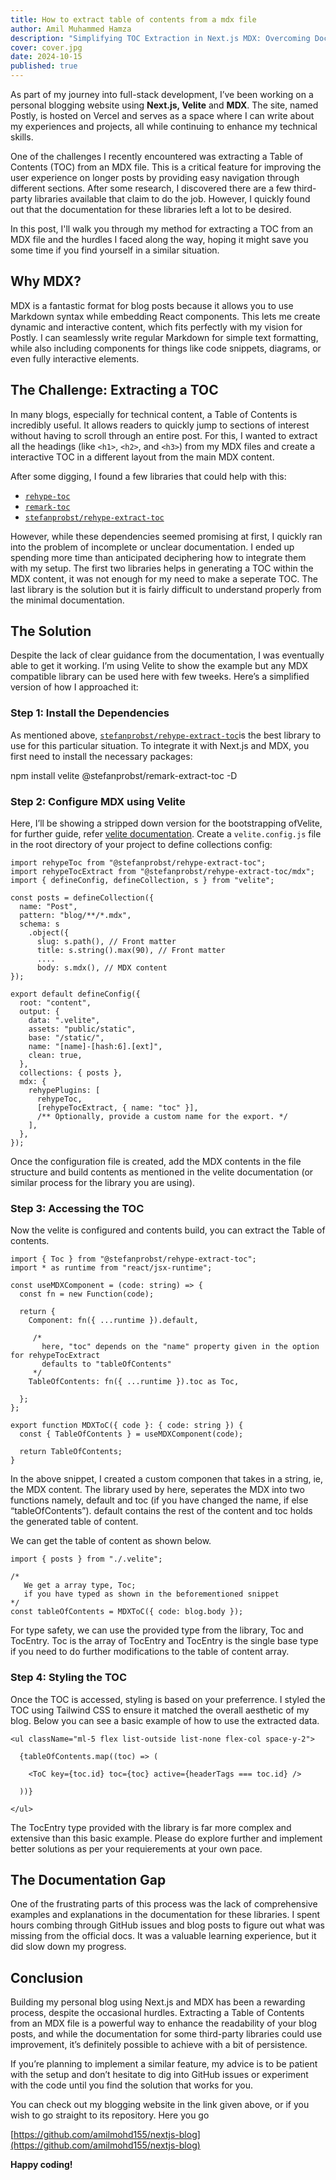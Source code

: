 ```yaml
---
title: How to extract table of contents from a mdx file
author: Amil Muhammed Hamza
description: "Simplifying TOC Extraction in Next.js MDX: Overcoming Documentation Challenges."
cover: cover.jpg
date: 2024-10-15
published: true
---
```




As part of my journey into full-stack development, I’ve been working on a personal blogging website using **Next.js, Velite** and **MDX**. The site, named Postly, is hosted on Vercel and serves as a space where I can write about my experiences and projects, all while continuing to enhance my technical skills.

One of the challenges I recently encountered was extracting a Table of Contents (TOC) from an MDX file. This is a critical feature for improving the user experience on longer posts by providing easy navigation through different sections. After some research, I discovered there are a few third-party libraries available that claim to do the job. However, I quickly found out that the documentation for these libraries left a lot to be desired.

In this post, I'll walk you through my method for extracting a TOC from an MDX file and the hurdles I faced along the way, hoping it might save you some time if you find yourself in a similar situation.

## **Why MDX?**

MDX is a fantastic format for blog posts because it allows you to use Markdown syntax while embedding React components. This lets me create dynamic and interactive content, which fits perfectly with my vision for Postly. I can seamlessly write regular Markdown for simple text formatting, while also including components for things like code snippets, diagrams, or even fully interactive elements.

## The Challenge: Extracting a TOC

In many blogs, especially for technical content, a Table of Contents is incredibly useful. It allows readers to quickly jump to sections of interest without having to scroll through an entire post. For this, I wanted to extract all the headings (like `<h1>`, `<h2>`, and `<h3>`) from my MDX files and create a interactive TOC in a different layout from the main MDX content.

After some digging, I found a few libraries that could help with this:

* [`rehype-toc`](https://www.npmjs.com/package/rehype-toc)
* [`remark-toc`](https://www.npmjs.com/package/remark-toc)
* [`stefanprobst/rehype-extract-toc`](https://www.npmjs.com/package/@stefanprobst/rehype-extract-toc)

However, while these dependencies seemed promising at first, I quickly ran into the problem of incomplete or unclear documentation. I ended up spending more time than anticipated deciphering how to integrate them with my setup. The first two libraries helps in generating a TOC within the MDX content, it was not enough for my need to make a seperate TOC. The last library is the solution but it is fairly difficult to understand properly from the minimal documentation.

## The Solution

Despite the lack of clear guidance from the documentation, I was eventually able to get it working. I’m using Velite to show the example but any MDX compatible library can be used here with few tweeks. Here’s a simplified version of how I approached it:

### Step 1: Install the Dependencies

As mentioned above, [`stefanprobst/rehype-extract-toc`](https://www.npmjs.com/package/@stefanprobst/rehype-extract-toc)is the best library to use for this particular situation. To integrate it with Next.js and MDX, you first need to install the necessary packages:

&#x20;npm install velite @stefanprobst/remark-extract-toc -D

### Step 2: Configure MDX using Velite

Here, I’ll be showing a stripped down version for the bootstrapping ofVelite, for further guide, refer [velite documentation](https://velite.js.org/guide/quick-start). Create a `velite.config.js` file in the root directory of your project to define collections config:



```tsx
import rehypeToc from "@stefanprobst/rehype-extract-toc";
import rehypeTocExtract from "@stefanprobst/rehype-extract-toc/mdx";
import { defineConfig, defineCollection, s } from "velite";

const posts = defineCollection({
  name: "Post",
  pattern: "blog/**/*.mdx",
  schema: s
    .object({
      slug: s.path(), // Front matter
      title: s.string().max(90), // Front matter
      ....
      body: s.mdx(), // MDX content
});

export default defineConfig({
  root: "content",
  output: {
    data: ".velite",
    assets: "public/static",
    base: "/static/",
    name: "[name]-[hash:6].[ext]",
    clean: true,
  },
  collections: { posts },
  mdx: {
    rehypePlugins: [
      rehypeToc,
      [rehypeTocExtract, { name: "toc" }], 
      /** Optionally, provide a custom name for the export. */
    ],
  },
});
```



Once the configuration file is created, add the MDX contents in the file structure and build contents as mentioned in the velite documentation (or similar process for the library you are using).

### Step 3: Accessing the TOC

Now the velite is configured and contents build, you can extract the Table of contents.



```tsx
import { Toc } from "@stefanprobst/rehype-extract-toc";
import * as runtime from "react/jsx-runtime";

const useMDXComponent = (code: string) => {
  const fn = new Function(code);

  return {
    Component: fn({ ...runtime }).default,

     /* 
       here, "toc" depends on the "name" property given in the option for rehypeTocExtract
       defaults to "tableOfContents"
     */
    TableOfContents: fn({ ...runtime }).toc as Toc, 
    
  };
};

export function MDXToC({ code }: { code: string }) {
  const { TableOfContents } = useMDXComponent(code);

  return TableOfContents;
}
```



In the above snippet, I created a custom componen that takes in a string, ie, the MDX content. The library used by here, seperates the MDX into two functions namely, default and toc (if you have changed the name, if else “tableOfContents”). default contains the rest of the content and toc holds the generated table of content.

We can get the table of content as shown below.



```tsx
import { posts } from "./.velite";

/* 
   We get a array type, Toc; 
   if you have typed as shown in the beforementioned snippet
*/
const tableOfContents = MDXToC({ code: blog.body }); 
```



For type safety, we can use the provided type from the library, Toc and TocEntry. Toc is the array of TocEntry and TocEntry is the single base type if you need to do further modifications to the table of content array.

### Step 4: Styling the TOC

Once the TOC is accessed, styling is based on your preferrence. I styled the TOC using Tailwind CSS to ensure it matched the overall aesthetic of my blog. Below you can see a basic example of how to use the extracted data.



```tsx
<ul className="ml-5 flex list-outside list-none flex-col space-y-2">

  {tableOfContents.map((toc) => (

    <ToC key={toc.id} toc={toc} active={headerTags === toc.id} />

  ))}

</ul>
```



The TocEntry type provided with the library is far more complex and extensive than this basic example. Please do explore further and implement better solutions as per your requierements at your own pace.

## The Documentation Gap

One of the frustrating parts of this process was the lack of comprehensive examples and explanations in the documentation for these libraries. I spent hours combing through GitHub issues and blog posts to figure out what was missing from the official docs. It was a valuable learning experience, but it did slow down my progress.

## Conclusion

Building my personal blog using Next.js and MDX has been a rewarding process, despite the occasional hurdles. Extracting a Table of Contents from an MDX file is a powerful way to enhance the readability of your blog posts, and while the documentation for some third-party libraries could use improvement, it’s definitely possible to achieve with a bit of persistence.

If you’re planning to implement a similar feature, my advice is to be patient with the setup and don’t hesitate to dig into GitHub issues or experiment with the code until you find the solution that works for you.

You can check out my blogging website in the link given above, or if you wish to go straight to its repository. Here you go

[https://github.com/amilmohd155/nextjs-blog](https://github.com/amilmohd155/nextjs-blog)

**Happy coding!**
